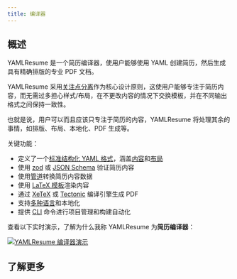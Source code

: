 ```yaml
---
title: 编译器
---
```


## 概述

YAMLResume 是一个简历编译器，使用户能够使用 YAML 创建简历，然后生成具有精确排版的专业 PDF 文档。

YAMLResume 采用[关注点分离](https://en.wikipedia.org/wiki/Separation_of_concerns)作为核心设计原则，这使用户能够专注于简历内容，而无需过多担心样式/布局，在不更改内容的情况下交换模板，并在不同输出格式之间保持一致性。

也就是说，用户可以而且应该只专注于简历的内容，YAMLResume 将处理其余的事情，如排版、布局、本地化、PDF 生成等。

关键功能：

- 定义了一个[标准结构化 YAML 格式](/zh-cn/docs/compiler/types)，涵盖[内容](/zh-cn/docs/compiler/types#resumecontent)和[布局](/zh-cn/docs/compiler/types#resumecontent)
- 使用 [zod](https://zod.dev) 或 [JSON Schema](https://json-schema.org) 验证简历内容
- 使用[管道](/zh-cn/docs/compiler/architecture#data-processing-pipeline)转换简历内容数据
- 使用 [LaTeX 模板](/zh-cn/docs/layout/templates)渲染内容
- 通过 [XeTeX](/zh-cn/docs/installation#xetex) 或 [Tectonic](/zh-cn/docs/installation#tectonic) 编译引擎生成 PDF
- 支持[多种语言](/zh-cn/docs/content/multi-languages)和本地化
- 提供 [CLI](/zh-cn/docs/cli) 命令进行项目管理和构建自动化

查看以下实时演示，了解为什么我称 YAMLResume 为**简历编译器**：

[![YAMLResume 编译器演示](https://asciinema.org/a/728098.svg)](https://asciinema.org/a/728098)

## 了解更多

<Cards>
  <Card
    href="/docs/compiler/architecture"
    title="架构"
    description="YAMLResume 编译器架构概述"
  />
  <Card
    href="/docs/compiler/schema"
    title="模式"
    description="使用模式进行简历验证"
  />
  <Card
    href="/docs/compiler/types"
    title="类型"
    description="数据类型定义"
  />
</Cards>
